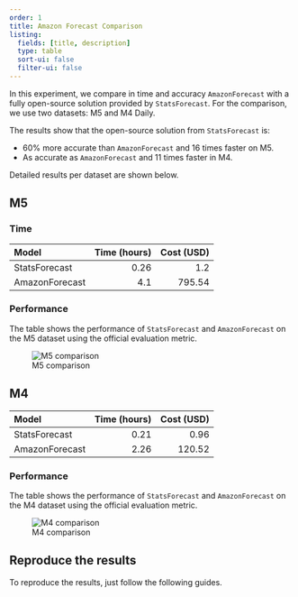 ```yaml
---
order: 1
title: Amazon Forecast Comparison
listing:
  fields: [title, description]
  type: table
  sort-ui: false
  filter-ui: false
---
```


In this experiment, we compare in time and accuracy `AmazonForecast` with a fully open-source solution provided by `StatsForecast`. For the comparison, we use two datasets: M5 and M4 Daily.

The results show that the open-source solution from `StatsForecast` is:

- 60% more accurate than `AmazonForecast` and 16 times faster on M5.
- As accurate as `AmazonForecast` and 11 times faster in M4.

Detailed results per dataset are shown below.

## M5

### Time

| Model | Time (hours) | Cost (USD) |
|:-------|-------------:|-----:|
| StatsForecast | 0.26 |  1.2    |
| AmazonForecast | 4.1 | 795.54 |


### Performance

The table shows the performance of `StatsForecast` and `AmazonForecast` on the M5 dataset using the official evaluation metric.

![M5 comparison](https://user-images.githubusercontent.com/10517170/203872568-71b27a9b-6b45-4b89-99bf-01a1a5b574d9.png)

## M4

| Model | Time (hours) | Cost (USD) |
|:-------|-------------:|-----:|
| StatsForecast | 0.21      |   0.96 |
| AmazonForecast | 2.26 | 120.52|

### Performance

The table shows the performance of `StatsForecast` and `AmazonForecast` on the M4 dataset using the official evaluation metric.

![M4 comparison](https://user-images.githubusercontent.com/10517170/203872622-9cec0afc-e78f-4756-8ed5-1053412f3506.png)

## Reproduce the results

To reproduce the results, just follow the following guides.
